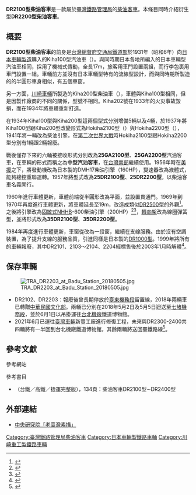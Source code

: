 {{鐵路車輛
|車輛名稱 = 台鐵DR2100型柴油客車
|公司色 = blue
|圖像 = TRA DR2103 at Shihfen Station 19920824.jpg
|pxl = 
|圖像說明 = DR2103於[[平溪線|平溪線]][[十分車站|十分車站]]<small>（1992年）</small>
|unit = 
|輛數 = 
|型號 = 
|列車編組 = 
|起動加速度 = 
|營運最高速度 = 90
|設計最高速度 = 105
|減速度（正常） = 
|減速度（緊急） = 
|載客量 = 
|編組載客量 = 
|編組長度 = 
|全長 = 19,916
|全闊 = 2,784
|全高 = 3,600
|車體物料 = 
|車輛重量 = 
|編組總重量 = 
|軸距 = 
|軌距 = 
|電化方式 = 
|輸出 = 200HP
|電動機輸出 = 
|編組輸出 = 
|齒輪比 = 
|轉向架 = 線圈彈簧型
|驅動裝置 = 液體式
|控制裝置 = 
|制動方式 = 
|保安裝置 = 
|訊號系統 = 
|原產國 = {{JAP}}
|傳動方式=
|牽引電動機=
|變速段數=
|輪徑=
|軸重=
|用戶=[[臺灣鐵路管理局|臺灣鐵路管理局]]
|路線=
|訂單編號=
|車輛編號=
|製造商 = [[日本車輛製造|日本車輛製造]]、[[川崎重工業|川崎車輛]]
|製造年份 = 1931年(1957年改為DR2100型)
|投入服務日期 = 
|備註 = 
|全寬備註 = 
}}

'''DR2100型柴油客車'''是一款屬於[[臺灣鐵路管理局|臺灣鐵路管理局]]的[[台鐵柴油客車|柴油客車]]。本條目同時介紹衍生型'''DR2200型柴油客車'''。

== 概要 ==
'''DR2100型柴油客車'''的前身是[[台灣總督府交通局鐵道部|台灣總督府交通局鐵道部]]於1931年（昭和6年）向[[日本車輛製造|日本車輛製造]]購入的Kiha100型汽油車（{{lang|ja|キハ100形気動車}}）。與同時期日本各地所編入的日本車輛型汽油車相同，採用了機械式傳動，全長17m，旅客用車門設置兩組，而行李包裹用車門設置一組。車輛前方並沒有日本車輛型特有的流線型設計，而與同時期所製造的{{Link-ja|日本國鐵Kiha 42000型柴油車|国鉄キハ07形気動車}}的半圓形車身相似，有五個車窗。

另一方面，[[川崎重工業|川崎車輛]]所製造的Kiha200型柴油車（{{lang|ja|キハ200形気動車}}），車體與Kiha100型相同，但是因製作廠商的不同的關係，型號不相同。Kiha202號在1933年的火災事故毀損，而在1934年將車體重新打造。

在1934年Kiha100型與Kiha200型這兩個型式分別增備5輛以及4輛，於1937年將Kiha100型跟Kiha200型改變形式為Hokiha2100型（{{lang|ja|ホキハ2100形}}）與Hokiha2200型（{{lang|ja|ホキハ2200形}}），1941年將一輛改為柴油引擎，在[[第二次世界大戰|第二次世界大戰]]時Hokiha2100型跟Hokiha2200型分別有1輛跟2輛報廢。

戰後僅存下來的六輛被接收形式分別改為'''25GA2100型'''、'''25GA2200型'''汽油客車，在車輛的形式而稱之為'''中型汽油客車'''，在[[台灣南部|台灣南部]]繼續使用。1956年時在[[美援|美援]]之下，將發動機改為日本製的DMH17柴油引擎（160HP），變速器改為液體式，能夠總控重聯運轉。1957年將型式改為'''25DR2100型'''、'''25DR2200型'''，以柴油客車名義開行。

1960年進行車體更新，車體前端從半圓形改為平面，並設置貫通門。1969年到1970年再度進行車體更新，將車體延長至19m，改造成類似[[台鐵DR2500型柴油車|DR2500型]]的外觀<ref>{{Cite web |url=http://www.railway.gov.tw/museum/train/train03.htm |title=鐵道博物館網-車輛懷舊-柴油客車 |accessdate=2011-01-30 |archive-date=2010-05-02 |archive-url=https://web.archive.org/web/20100502184702/http://www.railway.gov.tw/museum/train/train03.htm |dead-url=yes }}</ref>。之後將引擎改為[[康明斯|固敏式]]NHHB-600柴油引擎（200HP）<ref>{{cite web |url=http://nozomi700.sg1007.myweb.hinet.net/car/DR1.htm |title=鐵路車輛大觀-台鐵非空調柴油客車 |accessdate=2011-01-30 |language=zh-hant |deadurl=yes |archiveurl=https://archive.is/20120718033353/http://nozomi700.sg1007.myweb.hinet.net/car/DR1.htm |archivedate=2012-07-18 }}</ref><ref>{{cite web |url=http://www.geocities.jp/morimoritpts42002/dc.htm |script-title=ja:臺灣非深度旅遊手册-気動車 |accessdate=2011-01-30 |language=ja |archive-url=https://web.archive.org/web/20111129024341/http://www.geocities.jp/morimoritpts42002/dc.htm |archive-date=2011-11-29 |dead-url=yes }}</ref>，[[轉向架|轉向架]]改為線圈彈簧型，並將形式改為'''35DR2100型'''、'''35DR2200型'''。

1984年再度進行車體更新，車窗從{{Link-ja|巴士窗|バス窓}}改為一段窗，繼續在支線服務。由於沒有空調裝置，為了提升支線的服務品質，引進同樣是日本製的[[台鐵DR1000型柴油客車|DR1000型]]。1999年將所有的車輛報廢，其中DR2101、2103～2104、2204經標售後於2003年1月時解體<ref>{{Cite web |url=http://blog.xuite.net/vespachu/blog003/15829285 |title=消失的台北後站 沒意義的懷舊廣場 |accessdate=2012-09-27 |archive-date=2012-04-21 |archive-url=https://web.archive.org/web/20120421054026/http://blog.xuite.net/vespachu/blog003/15829285 |dead-url=no }}</ref>。

== 保存車輛 ==
[[File:TRA_DR2203_at_Badu_Station_20180505.jpg|thumb]]
*DR2102、DR2203：報廢後曾長期停放於[[臺東機務段|臺東機務段]]留置線，2018年兩輛車已轉贈[[中華民國文化部|中華民國文化部]]。兩輛已分別在2018年5月2日及5月5日迴送至[[七堵機務段|七堵機務段]]，並於6月1日以吊掛運往[[台北機廠|台北機廠]]鐵道博物館。
*2021年6月已運往[[臺灣車輛|臺灣車輛]]新豐工廠進行修復工程，未來與DR2300-2400共四輛將有一半回到台北機廠鐵道博物館，其餘兩輛將送回臺鐵路線<ref>{{cite web |url=http://www.east-asia-railroad.com/starthp/subpage81.htm |script-title=ja:「台湾」台東機務分段にイソウロウ |publisher={{lang|ja|東アジア鉄道イソウロウ事務所}} |accessdate=2011-02-06 |language=ja |archive-date=2009-06-30 |archive-url=https://web.archive.org/web/20090630023836/http://east-asia-railroad.com/starthp/subpage81.htm |dead-url=no }}</ref>。

== 參考文獻 ==
<div class="references-small">
;參考網站
<references />
;參考書目
*{{clref|蘇昭旭|2009| ref= {{cite isbn|9789867112989 | ref=harv|noedit}}}}（台鐵／高鐵／捷運完整版），134頁：柴油客車DR2100型∼DR2400型
</div>

== 外部連結 ==
*[http://www.sinica.edu.tw/photo/subject/4_train/trainhead_pic.html 中央研究院「老臺灣素描」] {{Wayback|url=http://www.sinica.edu.tw/photo/subject/4_train/trainhead_pic.html |date=20190516181452 }}

{{台鐵動力客車形式列表}}

{{DEFAULTSORT:DR2100}}

[[Category:臺灣鐵路管理局柴油客車|Category:臺灣鐵路管理局柴油客車]]
[[Category:日本車輛製鐵路車輛|Category:日本車輛製鐵路車輛]]
[[Category:川崎重工製鐵路車輛|Category:川崎重工製鐵路車輛]]